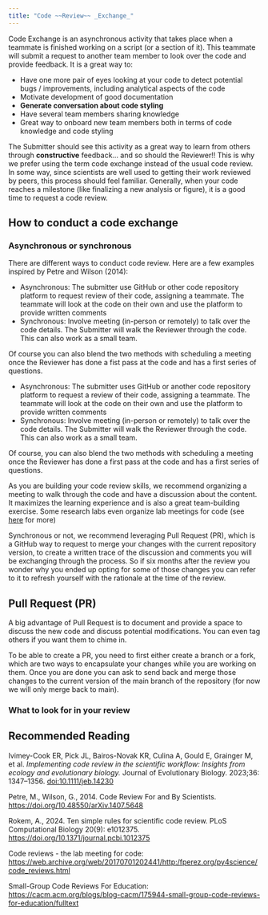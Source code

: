 ```yaml
---
title: "Code ~~Review~~ _Exchange_"
---
```


Code Exchange is an asynchronous activity that takes place when a teammate is finished working on a script (or a section of it). This teammate will submit a request to another team member to look over the code and provide feedback. It is a great way to:

- Have one more pair of eyes looking at your code to detect potential bugs / improvements, including analytical aspects of the code 
- Motivate development of good documentation
- **Generate conversation about code styling**
- Have several team members sharing knowledge
- Great way to onboard new team members both in terms of code knowledge and code styling

The Submitter should see this activity as a great way to learn from others through **constructive** feedback... and so should the Reviewer!! This is why we prefer using the term code exchange instead of the usual code review. In some way, since scientists are well used to getting their work reviewed by peers, this process should feel familiar. Generally, when your code reaches a milestone (like finalizing a new analysis or figure), it is a good time to request a code review.

## How to conduct a code exchange

### Asynchronous or synchronous

There are different ways to conduct code review. Here are a few examples inspired by Petre and Wilson (2014):

- Asynchronous: The submitter use GitHub or other code repository platform to request review of their code, assigning a teammate. The teammate will look at the code on their own and use the platform to provide written comments
- Synchronous: Involve meeting (in-person or remotely) to talk over the code details. The Submitter will walk the Reviewer through the code. This can also work as a small team.

Of course you can also blend the two methods with scheduling a meeting once the Reviewer has done a fist pass at the code and has a first series of questions.

- Asynchronous: The submitter uses GitHub or another code repository platform to request a review of their code, assigning a teammate. The teammate will look at the code on their own and use the platform to provide written comments
- Synchronous: Involve meeting (in-person or remotely) to talk over the code details. The Submitter will walk the Reviewer through the code. This can also work as a small team.

Of course, you can also blend the two methods with scheduling a meeting once the Reviewer has done a first pass at the code and has a first series of questions.

As you are building your code review skills, we recommend organizing a meeting to walk through the code and have a discussion about the content. It maximizes the learning experience and is also a great team-building exercise. Some research labs even organize lab meetings for code (see [here](https://web.archive.org/web/20170701202441/http:/fperez.org/py4science/code_reviews.html) for more)

Synchronous or not, we recommend leveraging Pull Request (PR), which is a GitHub way to request to merge your changes with the current repository version, to create a written trace of the discussion and comments you will be exchanging through the process. So if six months after the review you wonder why you ended up opting for some of those changes you can refer to it to refresh yourself with the rationale at the time of the review.

## Pull Request (PR)

A big advantage of Pull Request is to document and provide a space to discuss the new code and discuss potential modifications. You can even tag others if you want them to chime in.

To be able to create a PR, you need to first either create a branch or a fork, which are two ways to encapsulate your changes while you are working on them. Once you are done you can ask to send back and merge those changes to the current version of the main branch of the repository (for now we will only merge back to main).

### What to look for in your review



## Recommended Reading

Ivimey-Cook ER, Pick JL, Bairos-Novak KR, Culina A, Gould E, Grainger M, et al. _Implementing code review in the scientific workflow: Insights from ecology and evolutionary biology._ Journal of Evolutionary Biology. 2023;36: 1347–1356. [doi:10.1111/jeb.14230](https://doi.org/10.1111/jeb.14230)

Petre, M., Wilson, G., 2014. Code Review For and By Scientists. <https://doi.org/10.48550/arXiv.1407.5648>

Rokem, A., 2024. Ten simple rules for scientific code review. PLoS Computational Biology 20(9): e1012375. <https://doi.org/10.1371/journal.pcbi.1012375>

Code reviews - the lab meeting for code: <https://web.archive.org/web/20170701202441/http:/fperez.org/py4science/code_reviews.html>

Small-Group Code Reviews For Education: <https://cacm.acm.org/blogs/blog-cacm/175944-small-group-code-reviews-for-education/fulltext>


